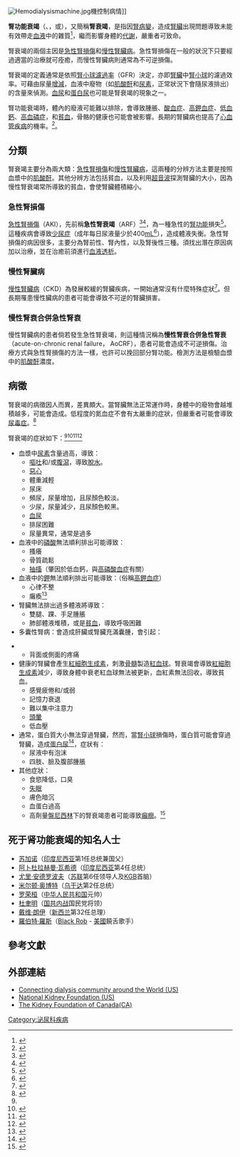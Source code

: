{{expand|time=2010-12-24T06:09:26+00:00}}
{{medical}}
{{Infobox Disease |
  Name           = 腎衰竭<br>{{lang|en|Renal failure}} |
  Image          = |
  Caption        = |
  DiseasesDB     = 26060 |
  ICD10          = {{ICD10|N|17||n|17}}-{{ICD10|N|19||n|17}} |
  ICD9           = {{ICD9|584}}-{{ICD9|585}} |
  ICDO           = |
  OMIM           = |
  MedlinePlus    = |
  eMedicineSubj  = |
  eMedicineTopic = |
  MeshName       = Renal+Failure |
  MeshNumber     = C12.777.419.780.500 |
}}
[[File:Hemodialysismachine.jpg|thumb]]機控制病情]]

'''腎功能衰竭'''（{{lang-en|'''renal failure'''}}、{{lang|en|'''kidney failure'''}}，或{{lang|en|'''renal insufficiency'''}}），又簡稱'''腎衰竭'''，是指因[[腎病變|腎病變]]，造成[[腎臟|腎臟]]出現問題導致未能有效帶走[[血液|血液]]中的雜質<ref>{{cite web |url=http://www.nlm.nih.gov/medlineplus/kidneyfailure.html |title=Kidney Failure |author=Medline Plus |year=2012 |work= |publisher=National Institutes of Health |accessdate=1 January 2013}}</ref>，繼而影響身體的[[代謝|代謝]]，嚴重者可致命。

腎衰竭的兩個主因是[[急性腎損傷|急性腎損傷]]和[[慢性腎臟病|慢性腎臟病]]。急性腎損傷在一般的狀況下只要經過適當的治療就可痊癒，而慢性腎臟病則通常為不可逆損傷。

腎衰竭的定義通常是依照[[腎功能#腎小球濾過率|腎小球濾過率]]（GFR）決定，亦即[[腎臟|腎臟]]中[[腎小球|腎小球]]的濾過效率。可藉由尿量[[多尿症|增]][[少尿症|減]]，血液中廢物（如[[肌酸酐|肌酸酐]]和[[尿素|尿素]]，正常狀況下會隨尿液排出）的含量來偵測。[[血尿|血尿]]和[[蛋白尿|蛋白尿]]也可能是腎衰竭的現象之一。

腎功能衰竭時，體內的廢液可能難以排除，會導致腫脹、[[酸血症|酸血症]]、[[高鉀血症|高鉀血症]]、[[低血鈣|低血鈣]]、[[高血磷症|高血磷症]]，和[[貧血|貧血]]，骨骼的健康也可能會被影響。長期的腎臟病也提高了[[心血管疾病|心血管疾病]]的機率。<ref>{{cite journal |doi=10.1155/2012/691369 |title=Insulin Resistance in Patients with Chronic Kidney Disease |year=2012 |last1=Liao |first1=Min-Tser |last2=Sung |first2=Chih-Chien |last3=Hung |first3=Kuo-Chin |last4=Wu |first4=Chia-Chao |last5=Lo |first5=Lan |last6=Lu |first6=Kuo-Cheng |journal=Journal of Biomedicine and Biotechnology |volume=2012 |pages=1–5 |pmid=22919275 |pmc=3420350}}</ref>。

==分類==
{{seealso|腎功能|腎生理學}}

腎衰竭主要分為兩大類：[[急性腎損傷|急性腎損傷]]和[[慢性腎臟病|慢性腎臟病]]，這兩種的分辨方法主要是按照血漿中的[[肌酸酐|肌酸酐]]。其他分辨方法包括貧血，以及利用[[超音波|超音波]]探測腎臟的大小，因為慢性腎衰竭常所導致的貧血，會使腎臟體積縮小。

===急性腎損傷===
{{main|急性腎損傷}}

[[急性腎損傷|急性腎損傷]]（AKI），先前稱'''急性腎衰竭'''（ARF）<ref>{{cite journal |pmid=23194202 |year=2012 |last1=Moore |first1=EM |last2=Bellomo |first2=R |last3=Nichol |first3=AD |title=The meaning of acute kidney injury and its relevance to intensive care and anaesthesia |volume=40 |issue=6 |pages=929–48 |journal=Anaesthesia and intensive care}}</ref><ref>{{cite journal |doi=10.4414/smw.2012.13662 |title=New insights in acute kidney failure in the critically ill |year=2012 |last1=Ricci |first1=Zaccaria |last2=Ronco |first2=Claudio |journal=Swiss Medical Weekly |pmid=22923149 |volume=142 |pages=w13662}}</ref>，為一種急性的[[腎功能|腎功能]]損失<ref name="Adam">{{cite web |url=http://www.ncbi.nlm.nih.gov/pubmedhealth/PMH0001530/ |title=Acute kidney failure |author=A.D.A.M. Medical Encyclopedia |year=2012 |work= |publisher=U.S. National Library of Medicine |accessdate=1 January 2013 |archive-date=2014-02-16 |archive-url=https://web.archive.org/web/20140216231922/http://www.ncbi.nlm.nih.gov/pubmedhealth/PMH0001530/ |dead-url=no }}</ref>。這種疾病會導致[[少尿症|少尿症]]（成年每日尿液量少於400[[毫升|mL]]<ref>{{cite journal |doi=10.1056/NEJM199803053381007 |title=Acute Oliguria |year=1998 |last1=Klahr |first1=Saulo |last2=Miller |first2=Steven B. |journal=New England Journal of Medicine |volume=338 |issue=10 |pages=671–5 |pmid=9486997}}</ref>），造成體液失衡。急性腎損傷的病因很多，主要分為腎前性、腎內性，以及腎後性三種。須找出潛在原因病加以治療，並在治癒前須進行[[血液透析|血液透析]]。

===慢性腎臟病===
{{main|慢性腎臟病}}

[[慢性腎臟病|慢性腎臟病]]（CKD）為發展較緩的腎臟疾病，一開始通常沒有什麼特殊症狀<ref>{{cite web |url=http://www.nlm.nih.gov/medlineplus/ency/article/000471.htm |title=Chronic kidney disease |author=Medline Plus |year=2011 |work=A.D.A.M. Medical Encyclopedia |publisher=National Institutes of Health |accessdate=1 January 2013}}</ref>。但長期罹患慢性臟病的患者可能會導致不可逆的腎臟損害。

===慢性腎衰合併急性腎衰===
慢性腎臟病的患者倘若發生急性腎衰竭，則這種情況稱為'''慢性腎衰合併急性腎衰'''（acute-on-chronic renal failure，
AoCRF），患者可能會造成不可逆損傷。治療方式與急性腎損傷的方法一樣，也許可以挽回部分腎功能。檢測方法是檢驗血漿中的[[肌酸酐|肌酸酐]]濃度。

==病徵==
腎衰竭的病徵因人而異，差異頗大。當腎臟無法正常運作時，身體中的廢物會越堆積越多，可能會造成{{le|氮血症|azotemia}}。低程度的氮血症不會有太嚴重的症狀，但嚴重者可能會導致[[尿毒症|尿毒症]]。<ref name="grinsted">{{cite web  | last = Dr Per Grinsted  | title = Kidney failure (renal failure with uremia, or azotaemia)  | date = 2005-03-02  | url = http://www.netdoctor.co.uk/diseases/facts/kidneyfailure.htm  | accessdate = 2009-05-26  | archive-date = 2015-10-15  | archive-url = https://web.archive.org/web/20151015111748/http://www.netdoctor.co.uk/diseases/facts/kidneyfailure.htm  | dead-url = no  }}</ref>

腎衰竭的症狀如下：<ref name="grinsted"/><ref>{{cite book  | last = Dr Andy Stein  | title = Understanding Treatment Options For Renal Therapy  | publisher = Baxter International Inc.  | date = 2007-07-01  | location = Deerfield, Illinois  | page = 6  | url = http://www.renalinfo.com  | isbn = 1-85959-070-5  | access-date = 2015-03-21  | archive-date = 2019-01-30  | archive-url = https://web.archive.org/web/20190130063734/http://www.renalinfo.com/  | dead-url = no  }}</ref><ref name="PD">{{cite book  | title = The PD Companion  | publisher = Baxter International Inc.  | date = 2008-05-01  | location = Deerfield, Illinois  | pages = 14–15  | url = http://www.renalinfo.com/uk  | id = 08/1046R  | deadurl = yes  | archiveurl = https://web.archive.org/web/20100625040151/http://www.renalinfo.com/uk/  | archivedate = 2010-06-25  }}</ref><ref name="lifeoptions">{{cite web  | last = Amgen Inc.  | authorlink = Amgen  | title = 10 Symptoms of Kidney Disease  | year = 2009  | url = http://www.lifeoptions.org/kidneyinfo/ckdinfo.php?page=4  | accessdate = 2009-05-26  | archive-date = 2016-11-19  | archive-url = https://web.archive.org/web/20161119140959/http://lifeoptions.org/kidneyinfo/ckdinfo.php?page=4  | dead-url = no  }}</ref>
*血漿中[[尿素|尿素]]含量過高，導致：
** [[嘔吐|嘔吐]]和/或[[腹瀉|腹瀉]]，導致[[脫水|脫水]]。
** [[惡心|惡心]]
** 體重減輕
** 尿床
** 頻尿，尿量增加，且尿顏色較淡。
** 少尿，尿量減少，且尿顏色較黑。
** [[血尿|血尿]]
** 排尿困難
** 尿量異常，通常是過多
*血液中的[[磷酸|磷酸]]無法順利排出可能導致：
** 搔癢
** 骨質疏鬆
** [[抽搐|抽搐]]（肇因於低血鈣，與[[高磷酸血症|高磷酸血症]]有關）
*血液中的[[鉀|鉀]]無法順利排出可能導致：（俗稱[[高鉀血症|高鉀血症]]）
** 心律不整
** 癱瘓<ref>{{cite web  | last = MedicineNet, Inc.  | title = Hyperkalemia  | date = 2008-07-03  | url = http://www.medicinenet.com/hyperkalemia/page4.htm  | accessdate = 2009-05-26  | archive-date = 2017-08-09  | archive-url = https://web.archive.org/web/20170809131824/http://www.medicinenet.com/hyperkalemia/page4.htm  | dead-url = no  }}</ref>
*腎臟無法排出過多體液將導致：
** 雙腿、踝、手足腫脹
** 肺部體液堆積，或是[[貧血|貧血]]，導致呼吸困難
*多囊性腎病：會造成肝臟或腎臟充滿囊腫，會引起：

** 背面或側面的疼痛
*健康的腎臟會產生[[紅細胞生成素|紅細胞生成素]]，刺激[[骨髓|骨髓]]製造[[造血作用|紅血球]]。腎衰竭會導致[[紅細胞生成素|紅細胞生成素]]減少，導致身體中衰老紅血球無法被更新，血紅素無法回收，導致貧血。
**感覺疲倦和/或弱
**記憶力衰退
**難以集中注意力
**[[頭暈|頭暈]]
**低血壓
*通常，蛋白質大小無法穿過腎臟，然而，當[[腎小球|腎小球]]損傷時，蛋白質可能會穿過腎臟，造成[[蛋白尿|蛋白尿]]<ref name="proteinuria">{{cite web | last = Lee A. Hebert, M.D., Jeanne Charleston, R.N. and Edgar Miller, M.D. | title = Proteinuria | year = 2009 | url = http://kidney.niddk.nih.gov/kudiseases/pubs/proteinuria/ | accessdate = 2011-03-24 | archive-url = https://web.archive.org/web/20110505073832/http://kidney.niddk.nih.gov/kudiseases/pubs/proteinuria/ | archive-date = 2011-05-05 | dead-url = yes }}</ref>，症狀有：
** 尿液中有泡沫
** 四肢、臉及腹部腫脹
*其他症狀：
** 食慾降低，口臭
** [[失眠|失眠]]
** 膚色暗沉
** 血蛋白過高
** 高劑量[[盤尼西林|盤尼西林]]下的腎衰竭患者可能導致[[癲癇|癲癇]]。<ref>{{cite book|last=Katzung|first=Bertram G.|title=Basic and Clinical Pharmacology |edition=10th |year=2007|publisher=McGraw Hill Medical|location=New York, NY|isbn=978-0-07-145153-6|page=733}}</ref>

==死于肾功能衰竭的知名人士==
* [[苏加诺|苏加诺]]（[[印度尼西亚|印度尼西亚]]第1任总统兼国父）
* [[阿卜杜拉赫曼·瓦希德|阿卜杜拉赫曼·瓦希德]]（[[印度尼西亚|印度尼西亚]]第4任总统）
* [[尤里·安德罗波夫|尤里·安德罗波夫]]（[[苏联|苏联]]第6任领导人及[[KGB|KGB]]首脑）
* [[米尔顿·奥博特|米尔顿·奥博特]]（[[乌干达|乌干达]]第2任总统）
* [[罗荣桓|罗荣桓]]（[[中华人民共和国|中华人民共和国]]元帅）
* [[杜聿明|杜聿明]]（[[国共内战|国共内战]]国民党将领）
* [[戴维·朗伊|戴维·朗伊]]（[[新西兰|新西兰]]第32任总理）
* [[羅伯特·羅斯|羅伯特·羅斯]]（[[Black_Rob|Black Rob]] - [[美國|美國]]饒舌歌手）

==參考文獻==
{{reflist|2}}

==外部連結==
* [https://web.archive.org/web/20151116223507/http://renalsite.com/ Connecting dialysis community around the World (US)]
* [http://www.kidney.org National Kidney Foundation (US)]
* [http://www.kidney.ca The Kidney Foundation of Canada(CA)] {{Wayback|url=http://www.kidney.ca/ |date=20191006094737 }}

{{Nephrology}}
{{Organ failure}}

[[Category:泌尿科疾病|Category:泌尿科疾病]]